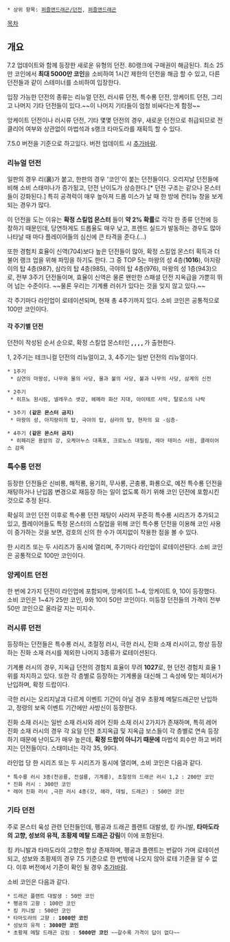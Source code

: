  * 상위 항목: [[퍼즐앤드래곤/던전]], [[퍼즐앤드래곤]]

[[목차]]

== 개요 ==
7.2 업데이트와 함께 등장한 새로운 유형의 던전. 80랭크에 구매권이 해금된다. 최소 25만 코인에서 '''최대 5000만 코인'''을 소비하여 1시간 제한의 던전을 해금 할 수 있고, 다른 던전들과 같이 스테미너를 소비하여 입장한다.

입장 가능한 던전의 종류는 리뉴얼 던전, 러시류 던전, 특수룡 던전, 앙케이트 던전, 그리고 나머지 기타 던전들이 있다.~~이 나머지 기타들이 엄청 비싸다는게 함정~~

앙케이트 던전이나 러시류 던전, 기타 몇몇 던전의 경우, 새로운 던전으로 취급되므로 전 클리어 여부와 상관없이 마법석과 s랭크 타마도라를 재획득 할 수 있다.

7.5.0 버전을 기준으로 하고있다. 버전 업데이트 시 [[추가바람]].

=== 리뉴얼 던전 ===
일판의 경우 리(裏)가 붙고, 한판의 경우 '코인'이 붙는 던전들이다. 오리지날 던전들에 비해 소비 스태미나가 증가됬고, 던전 난이도가 상승한다.[* 던전 구조는 같으나 몬스터들이 강화된다.] 특히 공격력이 매우 높아져 드롭 미스가 날 때 한 방에 컨티뉴 창을 보게되는 경우가 많다.

이 던전을 도는 이유는 '''확정 스킬업 몬스터''' 들이 '''약 2% 확률'''로 각각 한 종류 던전에 등장하기 때문인데, 당연하게도 드롭율도 매우 낮고, 프렌드 실드가 발동하는 경우도 많아 나타날 때 마다 플레이어들의 심신에 큰 타격을 준다.(...)

또한 경험치 효율이 신역(704)보다 높은 던전들이 많아, 확정 스킬업 몬스터 획득과 더불어 랭크 업을 위해 파밍을 하기도 한다. 그 중 TOP 5는 마왕의 성 4층('''1016'''), 아지랑이의 탑 4층(987), 삼라의 탑 4층(985), 극야의 탑 4층(976), 마왕의 성 1층(943)으로, 전부 3주기 던전들이며, 효율이 신역은 물론 왠만한 스패셜 던전 지옥급을 가뿐히 뛰어 넘는 수준이다. ~~물론 우리는 기계룡 러쉬가 있다는 것을 잊지 않고 있다.~~

각 주기마다 라인업이 로테이션되며, 현재 총 4주기까지 있다. 소비 코인은 공통적으로 100만 코인이다.

==== 각 주기별 던전 ====
던전이 작성된 순서 순으로, 확정 스킬업 몬스터인 '''{{{#red 호노피}}}, {{{#blue 미즈피}}}, {{{#green 모쿠피}}}, {{{#orange 히카피}}}, {{{#indigo 야미피}}}'''가 출현한다.

1, 2주기는 테크니컬 던전의 리뉴얼이고, 3, 4주기는 일반 던전의 리뉴얼이다.

 * 1주기
  * 심연의 마왕성, 나무와 물의 사당, 물과 불의 사당, 불과 나무의 사당, 삼계의 신전

 * 2주기
  * 히프노 원시림, 넬레우스 샛강, 헤메라 화산 지대, 아이테르 사막, 탈로스의 나락

 * 3주기 '''(같은 몬스터 금지)'''
  * 마왕의 성, 아지랑이의 탑, 극야의 탑, 삼라의 탑, 현자의 묘 -심층-

 * 4주기 '''(같은 몬스터 금지)'''
  * 히페리온 용암의 강, 오케아누스 대폭포, 크로노스 대밀림, 레아 테미스 사원, 클레이어스 감옥

=== 특수룡 던전 ===
등장한 던전들은 신비룡, 해적룡, 용기희, 무사룡, 곤충룡, 화룡으로, 예전 특수룡 던전을 재탕하거나 난입몹 변경으로 재등장 하는 일이 없도록 하기 위해 코인 던전에 포함시킨 것으로 추정 된다. 

확실히 코인 던전 이후로 특수룡 던전 재탕이 사라져 꾸준히 특수룡 시리즈가 추가되고 있고, 플레이어들도 특정 몬스터의 스킬업을 위해 코인 특수룡 던전을 이용해 코인 사용이 증가하는 것을 보면, 겅호의 신의 한 수가 여지없이 작용한 점을 볼 수 있다.

한 시리즈 또는 두 시리즈가 동시에 열리며, 주기마다 라인업이 로테이션된다. 소비 코인은 공통적으로 100만 코인이다.

=== 앙케이트 던전 === 
한 번에 2가지 던전이 라인업에 포함되며, 앙케이트 1~4, 앙케이트 9, 10이 등장했다. 소비 코인은 1~4가 25만 코인, 9와 10이 50만 코인이다. 미등장 던전들의 가격이 전부 50만 코인으로 올라갈 지는 미지수.

=== 러시류 던전 ===
등장하는 던전들은 특수룡 러시, 초절정 러시, 극한 러시, 진화 소재 러시이고, 항상 등장하는 진화 소재 러시를 제외한 나머지 3종류가 로테이션된다. 

기계룡 러시의 경우, 지옥급 던전의 경험치 효율이 무려 '''1027'''로, 현 던전 경험치 효율 1위를 차지하고 있다. 또한 각 층별로 등장하는 기계룡을 대신해 그 속성에 맞는 체이서가 난입하며, 확정 드랍이다.

극한 러시는 오리지날과 다르게 이벤트 기간이 아닐 경우 초황제 메탈드래곤만 난입하고, 정령의 보옥 이벤트 기간에만 사방신이 등장한다.

진화 소재 러시는 일반 소재 러시와 레어 진화 소재 러시 2가지가 존재하며, 특히 레어 진화 소재 러시의 경우 각 요일 던전 초지옥급 및 지옥급 보스들이 각 층별로 연속 등장하기 때문에 난이도가 매우 높은데, '''확정 드랍이 아니기 때문에''' 마법석 회수만 하고 버려지는 던전들이다. 스태미너는 각각 35, 99다.

라인업 당 한 시리즈 또는 두 시리즈가 동시에 열리며, 소비 코인은 다음과 같다. 

 * 특수룡 러시 3종(천공룡, 전설룡, 기계룡), 초절정의 드래곤 러시 1,2 : 200만 코인
 * 진화 러시 : 300만 코인
 * 레어 진화 러시 ,극한 러시 4종(갓, 헤라, 데빌, 드레곤) : 500만 코인

=== 기타 던전 ===
주로 몬스터 육성 관련 던전들인데, 펭공과 드래곤 플랜트 대발생, 킹 카니발, '''타마도라의 고향, 성보의 유적, 초황제 메탈 드래곤 강림'''이 이에 포함된다.

킹 카니발과 타마도라의 고향은 항상 존재하며, 펭공과 플랜트는 번갈아 가며 로테이션 되고, 성보와 초황제의 경우 7.5 기준으로 한 번밖에 나오지 않아 로테 기준을 알 수 없다. 이후 버전에서 기준이 확인 될 경우 [[추가바람]].

소비 코인은 다음과 같다.

 * 드래곤 플랜트 대발생 : 50만 코인
 * 펭공의 고향 : 100만 코인
 * 킹 카니발 : 500만 코인
 * 타마도라의 고향 : '''1000만 코인'''
 * 성보의 유적 : '''3000만 코인'''
 * 초황제 메탈 드래곤 강림 : '''5000만 코인''' ~~갈수록 가격이 답이 없다~~
